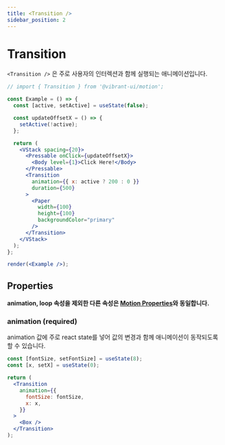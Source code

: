 ```yaml
---
title: <Transition />
sidebar_position: 2
---
```


# Transition

`<Transition />` 은 주로 사용자의 인터렉션과 함께 실행되는 애니메이션입니다.

```jsx live noInline
// import { Transition } from '@vibrant-ui/motion';

const Example = () => {
  const [active, setActive] = useState(false);

  const updateOffsetX = () => {
    setActive(!active);
  };

  return (
    <VStack spacing={20}>
      <Pressable onClick={updateOffsetX}>
        <Body level={1}>Click Here!</Body>
      </Pressable>
      <Transition
        animation={{ x: active ? 200 : 0 }}
        duration={500}
      >
        <Paper
          width={100}
          height={100}
          backgroundColor="primary"
        />
      </Transition>
    </VStack>
  );
};

render(<Example />);
```

## Properties

**animation, loop 속성을 제외한 다른 속성은 [Motion Properties](motion#properties)와 동일합니다.**

### animation (required)

animation 값에 주로 react state를 넣어 값의 변경과 함께 애니메이션이 동작되도록 할 수 있습니다.

```jsx
const [fontSize, setFontSize] = useState(8);
const [x, setX] = useState(0);

return (
  <Transition
    animation={{
      fontSize: fontSize,
      x: x,
    }}
  >
    <Box />
  </Transition>
);
```
